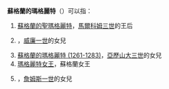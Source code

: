 '''蘇格蘭的瑪格麗特'''（{{lang-en|Margaret of Scotland}}）可以指：
# [[蘇格蘭的聖瑪格麗特|蘇格蘭的聖瑪格麗特]]，[[馬爾科姆三世|馬爾科姆三世]]的王后
# {{le|蘇格蘭的瑪格麗特 (1193-1259)|Margaret of Scotland, Countess of Kent}}，[[威廉一世_(苏格兰)|威廉一世]]的女兒
# [[蘇格蘭的瑪格麗特_(1261-1283)|蘇格蘭的瑪格麗特 (1261-1283)]]，[[亚历山大三世_(苏格兰)|亞歷山大三世]]的女兒
# [[玛格丽特女王_(苏格兰)|瑪格麗特女王]]，蘇格蘭女王
# {{le|瑪格麗特·斯圖亞特|Margaret Stewart, Dauphine of France}}，[[詹姆斯一世_(苏格兰)|詹姆斯一世]]的女兒

{{Disambiguation|S|Cat=八字以上人名译名消歧义}}